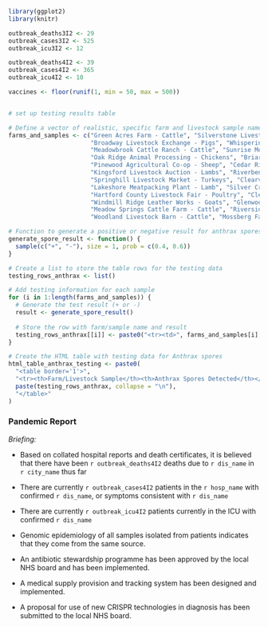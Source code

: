 ```r

library(ggplot2)
library(knitr)

outbreak_deaths3I2 <- 29
outbreak_cases3I2 <- 525
outbreak_icu3I2 <- 12

outbreak_deaths4I2 <- 39
outbreak_cases4I2 <- 365
outbreak_icu4I2 <- 10

vaccines <- floor(runif(1, min = 50, max = 500))


# set up testing results table

# Define a vector of realistic, specific farm and livestock sample names
farms_and_samples <- c("Green Acres Farm - Cattle", "Silverstone Livestock - Sheep", "Foxhill Farm - Goats", 
                       "Broadway Livestock Exchange - Pigs", "Whispering Pines Ranch - Horses", 
                       "Meadowbrook Cattle Ranch - Cattle", "Sunrise Meat Processing Plant - Beef", 
                       "Oak Ridge Animal Processing - Chickens", "Briarcliff Livestock Auction - Ducks", 
                       "Pinewood Agricultural Co-op - Sheep", "Cedar Ridge Animal Farm - Goats", 
                       "Kingsford Livestock Auction - Lambs", "Riverbend Veterinary Clinic - Pigs", 
                       "Springhill Livestock Market - Turkeys", "Clearview Butcher Shop - Beef", 
                       "Lakeshore Meatpacking Plant - Lamb", "Silver Creek Cattle Farm - Cattle", 
                       "Hartford County Livestock Fair - Poultry", "Clearwater Animal Health Center - Horses", 
                       "Windmill Ridge Leather Works - Goats", "Glenwood Butchery - Sheep", 
                       "Meadow Springs Cattle Farm - Cattle", "Riverside Butcher Shop - Poultry", 
                       "Woodland Livestock Barn - Cattle", "Mossberg Farm - Goats")

# Function to generate a positive or negative result for anthrax spores
generate_spore_result <- function() {
  sample(c("+", "-"), size = 1, prob = c(0.4, 0.6))
}

# Create a list to store the table rows for the testing data
testing_rows_anthrax <- list()

# Add testing information for each sample
for (i in 1:length(farms_and_samples)) {
  # Generate the test result (+ or -)
  result <- generate_spore_result()
  
  # Store the row with farm/sample name and result
  testing_rows_anthrax[[i]] <- paste0("<tr><td>", farms_and_samples[i], "</td><td>", result, "</td></tr>")
}

# Create the HTML table with testing data for Anthrax spores
html_table_anthrax_testing <- paste0(
  "<table border='1'>",
  "<tr><th>Farm/Livestock Sample</th><th>Anthrax Spores Detected</th></tr>",
  paste(testing_rows_anthrax, collapse = "\n"),
  "</table>"
)


```

### Pandemic Report {.unnumbered}

*Briefing:*

* Based on collated hospital reports and death certificates, it is believed that there have been `r outbreak_deaths4I2` deaths due to `r dis_name` in `r city_name` thus far

* There are currently `r outbreak_cases4I2` patients in the `r hosp_name` with confirmed `r dis_name`, or symptoms consistent with `r dis_name`

* There are currently `r outbreak_icu4I2`  patients currently in the ICU with confirmed `r dis_name`

* Genomic epidemiology of all samples isolated from patients indicates that they come from the same source.

* An antibiotic stewardship programme has been approved by the local NHS board and has been implemented.

* A medical supply provision and tracking system has been designed and implemented.

* A proposal for use of new CRISPR technologies in diagnosis has been submitted to the local NHS board. 